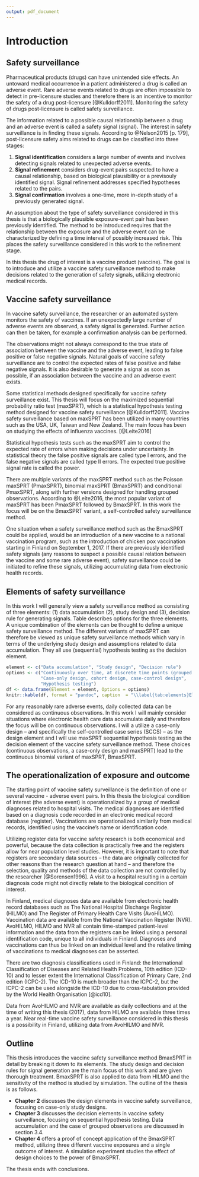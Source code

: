 ```yaml
---
output: pdf_document
---
```

# Introduction

## Safety surveillance

Pharmaceutical products (drugs) can have unintended side effects. An untoward medical occurrence in a patient administered a drug is called an adverse event. Rare adverse events related to drugs are often impossible to detect in pre-licensure studies and therefore there is an incentive to monitor the safety of a drug post-licensure [@Kulldorff2011]. Monitoring the safety of drugs post-licensure is called safety surveillance. 

The information related to a possible causal relationship between a drug and an adverse event is called a safety signal (signal). The interest in safety surveillance is in finding these signals. According to @Nelson2015 [p. 179], post-licensure safety aims related to drugs can be classified into three stages:

1. **Signal identification** considers a large number of events and involves detecting signals related to unexpected adverse events.
2. **Signal refinement** considers drug-event pairs suspected to have a causal relationship, based on biological plausibility or a previsouly identified signal. Signal refinement addresses specified hypotheses related to the pairs.
3. **Signal confirmation**  involves a one-time, more in-depth study of a previously generated signal. 

An assumption about the type of safety surveillance considered in this thesis is that a biologically plausible exposure-event pair has been previously identified. The method to be introduced requires that the relationship between the exposure and the adverse event can be characterized by defining a time interval of possibly increased risk. This places the safety surveillance considered in this work to the refinement stage.  

In this thesis the drug of interest is a vaccine product (vaccine). The goal is to introduce and utilize a vaccine safety surveillance method to make decisions related to the generation of safety signals, utilizing electronic medical records.  

## Vaccine safety surveillance  

In vaccine safety surveillance, the researcher or an automated system monitors the safety of vaccines. If an unexpectedly large number of adverse events are observed, a safety signal is generated. Further action can then be taken, for example a confirmation analysis can be performed.  

The observations might not always correspond to the true state of association between the vaccine and the adverse event, leading to false positive or false negative signals. Natural goals of vaccine safety surveillance are to control the expected rates of false positive and false negative signals. It is also desirable to generate a signal as soon as possible, if an association between the vaccine and an adverse event exists. 

Some statistical methods designed specifically for vaccine safety surveillance exist. This thesis will focus on the maximized sequential probability ratio test (maxSPRT), which is a statistical hypothesis testing method designed for vaccine safety surveillance [@Kulldorff2011]. Vaccine safety surveillance based on maxSPRT has been utilized in many countries such as the USA, UK, Taiwan and New Zealand. The main focus has been on studying the effects of influenza vaccines. [@Leite2016]

Statistical hypothesis tests such as the maxSPRT aim to control the expected rate of errors when making decisions under uncertainty. In statistical theory the false positive signals are called type I errors, and the false negative signals are called type II errors. The expected true positive signal rate is called the power. 

There are multiple variants of the maxSPRT method such as the Poisson maxSPRT (PmaxSPRT), binomial maxSPRT (BmaxSPRT) and conditional PmaxSPRT, along with further versions designed for handling grouped observations. According to @Leite2016, the most popular variant of maxSPRT has been PmaxSPRT followed by BmaxSPRT. In this work the focus will be on the BmaxSPRT variant, a self-controlled safety surveillance method.  

One situation when a safety surveillance method such as the BmaxSPRT could be applied, would be an introduction of a new vaccine to a national vaccination program, such as the introduction of chicken pox vaccination starting in Finland on September 1, 2017. If there are previously identified safety signals (any reasons to suspect a possible causal relation between the vaccine and some rare adverse event), safety surveillance could be initiated to refine these signals, utilizing accumulating data from electronic health records.


## Elements of safety surveillance

In this work I will generally view a safety surveillance method as consisting of three elements: (1) data accumulation (2), study design and (3), decision rule for generating signals. Table \ref{tab:elements} describes options for the three elements. A unique combination of the elements can be thought to define a unique safety surveillance method. The different variants of maxSPRT can therefore be viewed as unique safety surveillance methods which vary in terms of the underlying study design and assumptions related to data accumulation. They all use (sequential) hypothesis testing as the decision element.

\vspace{1cm}

```r
element <- c("Data accumulation", "Study design", "Decision rule")
options <- c("Continuously over time, at discrete time points (grouped data)", 
             "Case-only design, cohort design, case-control design", 
             "Hypothesis testing")
df <- data.frame(Element = element, Options = options)
knitr::kable(df, format = "pandoc", caption  = "\\label{tab:elements}Elements of Vaccine safety surveillance and different options related to them.")
```

\pagebreak

For any reasonably rare adverse events, daily collected data can be considered as continuous observations. In this work I will mainly consider situations where electronic health care data accumulate daily and therefore the focus will be on continuous observations. I will a utilize a case-only design -- and specifically the self-controlled case series (SCCS) -- as the design element and I will use maxSPRT sequential hypothesis testing as the decision element of the vaccine safety surveillance method. These choices (continuous observations, a case-only design and maxSPRT) lead to the continuous binomial variant of maxSPRT, BmaxSPRT.


## The operationalization of exposure and outcome

The starting point of vaccine safety surveillance is the definition of one or several vaccine - adverse event pairs. In this thesis the biological condition of interest (the adverse event) is operationalized by a group of medical diagnoses related to hospital visits. The medical diagnoses are identified based on a diagnosis code recorded in an electronic medical record database (register). Vaccinations are operationalized similarily from medical records, identified using the vaccine's name or identification code. 

Utilizing register data for vaccine safety research is both economical and powerful, because the data collection is practically free and the registers allow for near population level studies. However, it is important to note that registers are secondary data sources -- the data are originally collected for other reasons than the research question at hand -- and therefore the selection, quality and methods of the data collection are not controlled by the researcher [@Sorensen1996]. A visit to a hospital resulting in a certain diagnosis code might not directly relate to the biological condition of interest.

In Finland, medical diagnoses data are available from electronic health record databases such as The National Hospital Discharge Register (HILMO) and The Register of Primary Health Care Visits (AvoHILMO). Vaccination data are available from the National Vaccination Register (NVR). AvoHILMO, HILMO and NVR all contain time-stamped patient-level information and the data from the registers can be linked using a personal identification code, unique to all individuals in Finland. Diagnoses and vaccinations can thus be linked on an individual level and the relative timing of vaccinations to medical diagnoses can be asserted.

There are two diagnosis classifications used in Finland: the International Classification of Diseases and Related Health Problems, 10th edition (ICD-10) and to lesser extent the International Classification of Primary Care, 2nd edition (ICPC-2). The ICD-10 is much broader than the ICPC-2, but the ICPC-2 can be used alongside the ICD-10 due to cross-tabulation provided by the World Health Organisation [@icd10]. 

Data from AvoHILMO and NVR are available as daily collections and at the time of writing this thesis (2017), data from HILMO are available three times a year. Near real-time vaccine safety surveillance considered in this thesis is a possibility in Finland, utilizing data from AvoHILMO and NVR.  


## Outline

This thesis introduces the vaccine safety surveillance method BmaxSPRT in detail by breaking it down to its elements. The study design and decision rules for signal generation are the main focus of this work and are given thorough treatment. BmaxSPRT is also applied to data from HILMO and the sensitivity of the method is studied by simulation. The outline of the thesis is as follows.  

- **Chapter 2** discusses the design elements in vaccine safety surveillance, focusing on case-only study designs. 
- **Chapter 3** discusses the decision elements in vaccine safety surveillance, focusing on sequential hypothesis testing. Data accumulation and the case of grouped observations are discussed in section 3.4.
- **Chapter 4** offers a proof of concept application of the BmaxSPRT method, utilizing three different vaccine exposures and a single outcome of interest. A simulation experiment studies the effect of design choices to the power of BmaxSPRT.

The thesis ends with conclusions.  
